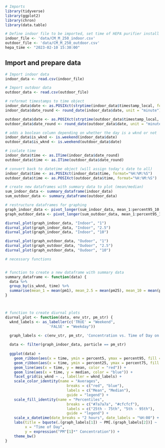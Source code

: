 ```r
# Imports
library(tidyverse)
library(ggplot2)
library(chron)
library(data.table)
```

```r
# Define indoor file to be imported, set time of HEPA purifier install
indoor_file <- 'data/CM_M_250_indoor.csv'
outdoor_file <- 'data/CM_M_250_outdoor.csv'
hepa_time <- "2023-02-10 15:30:00"
```

## Import and prepare data
```r
# Import indoor data
indoor_data <- read.csv(indoor_file)

# Import outdoor data
outdoor_data <- read.csv(outdoor_file)
```

```r
# reformat timestamps to time object
indoor_data$date <- as.POSIXct(strptime(indoor_data$timestamp_local, format = "%Y-%m-%dT%H:%M:%SZ", tz = "America/New_York"))
indoor_data$date_round <- round_date(indoor_data$date, unit = "minute")

outdoor_data$date <- as.POSIXct(strptime(outdoor_data$timestamp_local, format = "%Y-%m-%dT%H:%M:%SZ", tz = "America/New_York"))
outdoor_data$date_round <- round_date(outdoor_data$date, unit = "minute")
```

```r
# adds a boolean column depending on whether the day is a wknd or not
indoor_data$is_wknd <- is.weekend(indoor_data$date)
outdoor_data$is_wknd <- is.weekend(outdoor_data$date)
```

```r
# isolate time
indoor_data$time <- as.ITime(indoor_data$date_round)
outdoor_data$time <- as.ITime(outdoor_data$date_round)

# convert back to datetime object (will assign today's date to all)
indoor_data$time <- as.POSIXct(indoor_data$time, format="%H:%M:%S")
outdoor_data$time <- as.POSIXct(outdoor_data$time, format="%H:%M:%S")

# create new dataframes with summary data to plot (mean/median)
sum_indoor_data <- summary_dataframe(indoor_data)
sum_outdoor_data <- summary_dataframe(outdoor_data)

# restructure dataframes for graphing
graph_indoor_data <- pivot_longer(sum_indoor_data, mean_1:percent95_10, names_to = c(".value", "particle"), names_sep = "_")
graph_outdoor_data <- pivot_longer(sum_outdoor_data, mean_1:percent95_10, names_to = c(".value", "particle"), names_sep = "_")
```

```r
diurnal_plot(graph_indoor_data, "Indoor", "1")
diurnal_plot(graph_indoor_data, "Indoor", "2.5")
diurnal_plot(graph_indoor_data, "Indoor", "10")

diurnal_plot(graph_outdoor_data, "Oudoor", "1")
diurnal_plot(graph_outdoor_data, "Oudoor", "2.5")
diurnal_plot(graph_outdoor_data, "Oudoor", "10")
```

```r
# necessary functions


# function to create a new dataframe with summary data
summary_dataframe <- function(data) {
  data %>%
  group_by(is_wknd, time) %>%
  summarise(mean_1 = mean(pm1), mean_2.5 = mean(pm25), mean_10 = mean(pm10), median_1 = median(pm1), median_2.5 = median(pm25), median_10 = median(pm10), percent5_1 = quantile(na.omit(pm1), 0.05), percent25_1 = quantile(na.omit(pm1), 0.25), percent75_1 = quantile(na.omit(pm1), 0.75), percent95_1 = quantile(na.omit(pm1), 0.95), percent5_2.5 = quantile(na.omit(pm25), 0.05), percent25_2.5 = quantile(na.omit(pm25), 0.25), percent75_2.5 = quantile(na.omit(pm25), 0.75), percent95_2.5 = quantile(na.omit(pm25), 0.95), percent5_10 = quantile(na.omit(pm10), 0.05), percent25_10 = quantile(na.omit(pm10), 0.25), percent75_10 = quantile(na.omit(pm10), 0.75), percent95_10 = quantile(na.omit(pm10), 0.95))
}



# function to create diurnal plots
diurnal_plot <- function(data, env_str, pm_str) {
  wknd_labels <- as_labeller(c('TRUE' = "Weekend",
                    'FALSE' = "Weekday"))

  graph_labels <- c(env_str, pm_str, 'Concentration vs. Time of Day on Weekends vs. Weekdays')
  
  data <- filter(graph_indoor_data, particle == pm_str)
  
  ggplot(data) +
    geom_ribbon(aes(x = time, ymin = percent5, ymax = percent95, fill = "#cfcfcf")) +
    geom_ribbon(aes(x = time, ymin = percent25, ymax = percent75, fill = "#7a7a7a")) +
    geom_line(aes(x = time, y = mean, color = "red")) +
    geom_line(aes(x = time, y = median, color = "blue")) +
    facet_grid(is_wknd ~ ., labeller = wknd_labels) +
    scale_color_identity(name = "Averages",
                            breaks = c("red", "blue"),
                            labels = c("Mean", "Median"),
                            guide = "legend") +
    scale_fill_identity(name = "Percentiles",
                            breaks = c("#7a7a7a", "#cfcfcf"),
                            labels = c("25th - 75th", "5th - 95th"),
                            guide = "legend") +
    scale_x_datetime(date_breaks = "2 hours", date_labels = "%H:00") +
    labs(title = bquote(.(graph_labels[1]) ~ PM[.(graph_labels[2])] ~ .(graph_labels[3])),
         x = "Time of Day",
         y = expression("PM"[1]*" Concentration")) +
    theme_bw()
}
```
